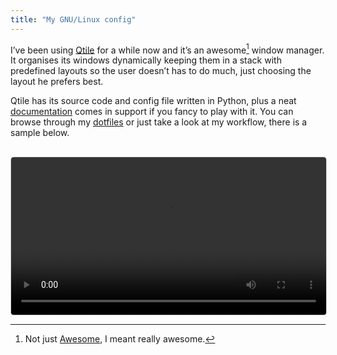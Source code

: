 ```yaml
---
title: "My GNU/Linux config"
---
```





I've been using [Qtile](http://www.qtile.org/) for a while now and it's an awesome[^1] window manager. It organises its windows dynamically keeping them in a stack with predefined layouts so the user doesn't has to do much, just choosing the layout he prefers best.

Qtile has its source code and config file written in Python, plus a neat [documentation](http://docs.qtile.org/en/latest) comes in support if you fancy to play with it. You can browse through my [dotfiles](https://github.com/MatteoGiorgi/.dotfiles) or just take a look at my workflow, there is a sample below.

<!--
<p align="center" style="margin-top:30px">
  <img width="49.5%" style="margin-right:0.5%" src="assets/qtile.gif"/><img width="49.5%" style="margin-right:0.5%" src="assets/qtile2.gif"/>
</p>
-->

<p align="center" style="margin-top:30px">
  <video style="border:1px solid #CCCCCC; border-radius:5px" width="100%" controls><source src="assets/qtile.mp4" type="video/mp4"/></video>
</p>




[^1]: Not just [Awesome](https://awesomewm.org/), I meant really awesome.
